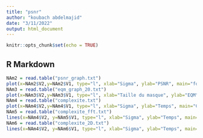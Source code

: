```yaml
---
title: "psnr"
author: "koubach abdelmajid"
date: "3/11/2022"
output: html_document
---
```


```r
knitr::opts_chunk$set(echo = TRUE)
```

## R Markdown
```r
NAm2 = read.table("psnr_graph.txt")
plot(x=NAm2$V2,y=NAm2$V1, type="l", xlab="Sigma", ylab="PSNR", main="formes2s70", col="blue")
NAm3 = read.table("eqm_graph_20.txt")
plot(x=NAm3$V2,y=NAm3$V1, type="l", xlab="Taille du masque", ylab="EQM", main="Sigma(20)", col="blue")
NAm4 = read.table("complexite.txt")
plot(x=NAm4$V2,y=NAm4$V1, type="l", xlab="Sigma", ylab="Temps", main="Complexite", col="blue")
NAm5 = read.table("complexite_fft.txt")
lines(x=NAm4$V2, y=NAm5$V1, type="l", xlab="Sigma", ylab="Temps", main="Complexite", col="red")
NAm6 = read.table("complexite_2D.txt")
lines(x=NAm4$V2, y=NAm6$V1, type="l", xlab="Sigma", ylab="Temps", main="Complexite", col="green")

```